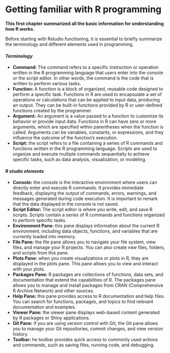 # Getting familiar with R programming

**This first chapter summarized all the basic information for understanding how R works.**

Before starting with Rstudio functioning, it is essential to briefly summarize the terminology and different elements used in programming.

#### *Terminology*

-   **Command:** The command refers to a specific instruction or operation written in the R programming language that users enter into the console or the script editor. In other words, the command is the code that is written to perform various tasks.
-   **Function:** A function is a block of organized, reusable code designed to perform a specific task. Functions in R are used to encapsulate a set of operations or calculations that can be applied to input data, producing an output. They can be built-in functions provided by R or user-defined functions created by the programmer.
-   **Argument:** An argument is a value passed to a function to customize its behavior or provide input data. Functions in R can have zero or more arguments, which are specified within parentheses when the function is called. Arguments can be variables, constants, or expressions, and they influence the outcome of the function's execution.
-   **Script:** the script refers to a file containing a series of R commands and functions written in the R programming language. Scripts are used to organize and execute multiple commands sequentially to achieve specific tasks, such as data analysis, visualization, or modeling.

#### *R studio elements*

-   **Console:** the console is the interactive environment where users can directly enter and execute R commands. It provides immediate feedback, displaying the output of commands, errors, warnings, and messages generated during code execution. It is important to remark that the data displayed in the console is not saved.
-   **Script Editor:** The script editor is where you write, edit, and save R scripts. Scripts contain a series of R commands and functions organized to perform specific tasks.
-   **Environment Pane:** this pane displays information about the current R environment, including data objects, functions, and variables that are currently loaded into memory.
-   **File Pane:** the file pane allows you to navigate your file system, view files, and manage your R projects. You can also create new files, folders, and scripts from this pane.
-   **Plots Pane:** when you create visualizations or plots in R, they are displayed in the plots pane. This pane allows you to view and interact with your plots.
-   **Packages Pane:** R packages are collections of functions, data sets, and documentation that extend the capabilities of R. The packages pane allows you to manage and install packages from CRAN (Comprehensive R Archive Network) and other sources.
-   **Help Pane:** this pane provides access to R documentation and help files. You can search for functions, packages, and topics to find relevant documentation and examples.
-   **Viewer Pane:** the viewer pane displays web-based content generated by R packages or Shiny applications.
-   **Git Pane:** if you are using version control with Git, the Git pane allows you to manage your Git repositories, commit changes, and view version history.
-   **Toolbar:** he toolbar provides quick access to commonly used actions and commands, such as saving files, running code, and debugging.

